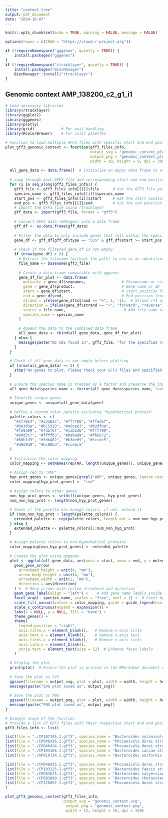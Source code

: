 ```yaml
---
title: "context_tree"
output: pdf_document
date: "2024-10-07"
---
```


```r
knitr::opts_chunk$set(echo = TRUE, warning = FALSE, message = FALSE)

options(repos = c(CRAN = "https://cloud.r-project.org"))

if (!requireNamespace("gggenes", quietly = TRUE)) {
    install.packages("gggenes")
}
if (!requireNamespace("rtracklayer", quietly = TRUE)) {
    install.packages("BiocManager")
    BiocManager::install("rtracklayer")
}

```

## Genomic context AMP_138200_c2_g1_i1 
```r
# Load necessary libraries
library(rtracklayer)
library(ggplot2)
library(gggenes)
library(plotly)
library(grid)            # For unit handling
library(RColorBrewer)    # For color palettes

# Function to load multiple GFF3 files with specific start and end positions and plot them using gggenes
plot_gff3_genomic_context <- function(gff3_files_info,
                                      output_svg = "genomic_context_plot.svg", 
                                      output_png = "genomic_context_plot.png",
                                      width = 10, height = 8, dpi = 300) {
  
  all_gene_data <- data.frame()  # Initialize an empty data frame to store gene data
  
  # Loop through each GFF3 file and corresponding start and end positions
  for (i in seq_along(gff3_files_info)) {
    gff3_file <- gff3_files_info[[i]]$file      # Get the GFF3 file path
    species_name <- gff3_files_info[[i]]$species_name
    start_pos <- gff3_files_info[[i]]$start     # Get the start position
    end_pos <- gff3_files_info[[i]]$end         # Get the end position
    # Import the GFF3 file using rtracklayer
    gff_data <- import(gff3_file, format = "gff3")
    
    # Convert GFF3 data (GRanges) into a data frame
    gff_df <- as.data.frame(gff_data)
    
    # Filter the data to only include genes that fall within the specified start and end range
    gene_df <- gff_df[gff_df$type == "CDS" & gff_df$start >= start_pos & gff_df$end <= end_pos, ]
    
    # Check if the filtered gene_df is not empty
    if (nrow(gene_df) > 0) {
      # Extract the filename (without the path) to use as an identifier for the plot
      file_name <- basename(gff3_file)
      
      # Create a data frame compatible with gggenes
      gene_df_for_plot <- data.frame(
        molecule = gene_df$seqnames,                # Chromosome or scaffold
        gene = gene_df$product,                     # Gene name or ID
        start = gene_df$start,                      # Start position from the GFF3
        end = gene_df$end,                          # End position from the GFF3
        strand = ifelse(gene_df$strand == "+", 1, -1),  # Strand (+1 or -1)
        direction = ifelse(gene_df$strand == "+", "forward", "reverse"), # Direction based on strand
        source = file_name,                          # Add file name to distinguish different GFF3 files
        species_name = species_name
      )
      
      # Append the data to the combined data frame
      all_gene_data <- rbind(all_gene_data, gene_df_for_plot)
    } else {
      message(paste("No CDS found in", gff3_file, "for the specified range."))
    }
  }
  
  # Check if all_gene_data is not empty before plotting
  if (nrow(all_gene_data) == 0) {
    stop("No genes to plot. Please check your GFF3 files and specified ranges.")
  }
  
  # Ensure the species name is treated as a factor and preserve the input order
  all_gene_data$species_name <- factor(all_gene_data$species_name, levels = sapply(gff3_files_info, function(x) x$species_name))
  
  # Identify unique genes
  unique_genes <- unique(all_gene_data$gene)
  
  # Define a custom color palette excluding "hypothetical protein"
  palette_colors <- c(
    "#1f78b4", "#33a02c", "#ff7f00", "#ffed6f",
    "#6a3d9a", "#b15928", "#a6cee3", "#b2df8a",
    "#fb9a99", "#fdbf6f", "#cab2d6", "#ffff99",
    "#8dd3c7", "#ffffb3", "#bebada", "#fb8072",
    "#80b1d3", "#fdb462", "#b3de69", "#fccde5",
    "#d9d9d9", "#bc80bd", "#ccebc5"
  )
  
  # Initialize the color mapping
  color_mapping <- setNames(rep(NA, length(unique_genes)), unique_genes)
  
  # Assign red to "AMP"
  hyp_prot_genes <- unique_genes[grepl("AMP", unique_genes, ignore.case = TRUE)]
  color_mapping[hyp_prot_genes] <- "red"
  
  # Assign colors to other genes
  non_hyp_prot_genes <- setdiff(unique_genes, hyp_prot_genes)
  num_non_hyp_prot <- length(non_hyp_prot_genes)
  
  # Check if the palette has enough colors; if not, extend it
  if (num_non_hyp_prot > length(palette_colors)) {
    extended_palette <- rep(palette_colors, length.out = num_non_hyp_prot)
  } else {
    extended_palette <- palette_colors[1:num_non_hyp_prot]
  }
  
  # Assign palette colors to non-hypothetical proteins
  color_mapping[non_hyp_prot_genes] <- extended_palette
  
  # Create the plot using gggenes
  plot <- ggplot(all_gene_data, aes(xmin = start, xmax = end, y = molecule, fill = gene, label = gene)) +
    geom_gene_arrow(
      arrowhead_height = unit(4, "mm"), 
      arrow_body_height = unit(4, "mm"), 
      arrowhead_width = unit(1, "mm"), 
      direction = aes(direction)
    ) +  # Gene arrows with custom arrowhead and direction
    geom_gene_label(align = "left") +    # Add gene name labels inside the arrows
    facet_wrap(~ species_name, scales = "free", ncol = 1) +  # Facet by species name
    scale_fill_manual(values = color_mapping, guide = guide_legend(ncol = 1)) +  # Custom color mapping for gene arrows
    scale_x_continuous(expand = expansion()) + 
    labs(x = NULL, y = NULL, fill = "Gene") +
    theme_genes() + 
    theme(
      legend.position = "right",
      axis.title.x = element_blank(),   # Remove x-axis title
      axis.text.x = element_blank(),    # Remove x-axis text
      axis.ticks.x = element_blank(),   # Remove x-axis ticks
      axis.line.x = element_blank(),
      strip.text = element_text(size = 12)  # Enhance facet labels
    )
  
  # Display the plot
  print(plot)  # Ensure the plot is printed in the RMarkdown document or R environment
  
  # Save the plot as SVG
  ggsave(filename = output_svg, plot = plot, width = width, height = height, units = "in", device = "svg")
  message(paste("SVG plot saved as", output_svg))
  
  # Save the plot as PNG
  ggsave(filename = output_png, plot = plot, width = width, height = height, units = "in", dpi = dpi, device = "png")
  message(paste("PNG plot saved as", output_png))
}


```

```r
# Example usage of the function
# Provide a list of GFF3 files with their respective start and end positions
gff3_files_info <- list(

list(file = "./CP107195.1.gff3", species_name = "Bacteroides xylanisolvens isolate KR001_HAM_0012 chromosome", start = 3408922, end = 3428179),
list(file = "./CP046426.1.gff3", species_name = "Phocaeicola dorei strain JR03 chromosome", start = 1620382, end = 1639639),
list(file = "./CP046424.1.gff3", species_name = "Phocaeicola dorei strain JR01 chromosome", start = 1741737, end = 1760994),
list(file = "./CP103166.1.gff3", species_name = "Bacteroides caccae strain BFG-474 chromosome", start = 4947199, end = 4967942),
list(file = "./AP019724.1.gff3", species_name = "Bacteroides uniformis NBRC 113350 DNA", start = 978001, end = 997258),

list(file = "./CP046425.1.gff3", species_name = "Phocaeicola dorei strain JR02 chromosome", start = 1621416, end = 1640673),
list(file = "./CP103125.1.gff3", species_name = "Bacteroides faecis strain BFG-493 chromosome", start = 5382741, end = 5401998),
list(file = "./CP083675.1.gff3", species_name = "Bacteroides salyersiae strain WAL7960 chromosome", start = 208409, end = 227666),
list(file = "./CP083680.1.gff3", species_name = "Bacteroides thetaiotaomicron strain WAL8669 chromosome", start = 5740504, end = 5761247),
list(file = "./CP126057.1.gff3", species_name = "Phocaeicola dorei strain 2 plasmid unnamed", start = 62152, end = 80844)
)

plot_gff3_genomic_context(gff3_files_info,
                          output_svg = "genomic_context.svg", 
                           output_png = "genomic_context.png",
                           width = 12, height = 10, dpi = 300)

```
